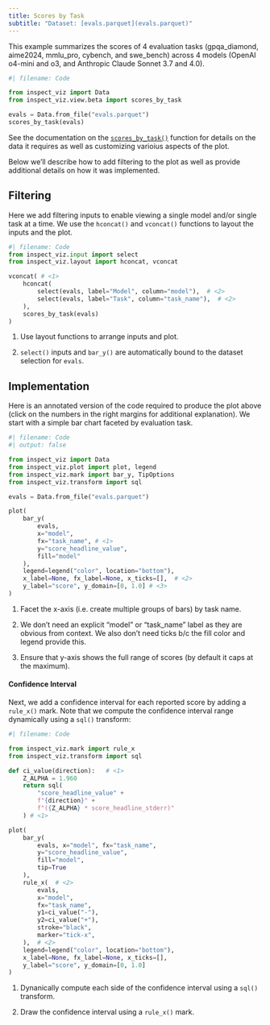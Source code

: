 ```yaml
---
title: Scores by Task
subtitle: "Dataset: [evals.parquet](evals.parquet)"
---
```


This example summarizes the scores of 4 evaluation tasks (gpqa_diamond, aime2024, mmlu_pro, cybench, and swe_bench) across 4 models (OpenAI o4-mini and o3, and Anthropic Claude Sonnet 3.7 and 4.0).

```python
#| filename: Code

from inspect_viz import Data
from inspect_viz.view.beta import scores_by_task

evals = Data.from_file("evals.parquet")
scores_by_task(evals)
```

See the documentation on the [`scores_by_task()`](../../../reference/inspect_viz.view.qmd#scores_by_task) function for details on the data it requires as well as customizing varioius aspects of the plot. 

Below we'll describe how to add filtering to the plot as well as provide additional details on how it was implemented.


## Filtering

Here we add filtering inputs to enable viewing a single model and/or single task at a time. We use the `hconcat()` and `vconcat()` functions to layout the inputs and the plot.

```python
#| filename: Code
from inspect_viz.input import select
from inspect_viz.layout import hconcat, vconcat

vconcat( # <1>
    hconcat(
        select(evals, label="Model", column="model"),  # <2>
        select(evals, label="Task", column="task_name"),  # <2>
    ),
    scores_by_task(evals)
)
```

1. Use layout functions to arrange inputs and plot.

2. `select()` inputs and `bar_y()` are automatically bound to the dataset selection for `evals`. 




## Implementation

Here is an annotated version of the code required to produce the plot above (click on the numbers in the right margins for additional explanation). We start with a simple bar chart faceted by evaluation task.

```python
#| filename: Code
#| output: false

from inspect_viz import Data
from inspect_viz.plot import plot, legend
from inspect_viz.mark import bar_y, TipOptions
from inspect_viz.transform import sql

evals = Data.from_file("evals.parquet")

plot(
    bar_y( 
        evals, 
        x="model", 
        fx="task_name", # <1>
        y="score_headline_value",
        fill="model"
    ),
    legend=legend("color", location="bottom"),
    x_label=None, fx_label=None, x_ticks=[],  # <2> 
    y_label="score", y_domain=[0, 1.0] # <3>
)
```

1. Facet the x-axis (i.e. create multiple groups of bars) by task name.

2. We don't need an explicit "model" or "task_name" label as they are obvious from context. We also don't need ticks b/c the fill color and legend provide this.

3. Ensure that y-axis shows the full range of scores (by default it caps at the maximum).

#### Confidence Interval

Next, we add a confidence interval for each reported score by adding a `rule_x()` mark. Note that we compute the confidence interval range dynamically using a `sql()` transform:

```python
#| filename: Code

from inspect_viz.mark import rule_x
from inspect_viz.transform import sql

def ci_value(direction):   # <1>
    Z_ALPHA = 1.960
    return sql(
        "score_headline_value" +
        f"{direction}" +
        f"({Z_ALPHA} * score_headline_stderr)"
    ) # <1>

plot(
    bar_y( 
        evals, x="model", fx="task_name", 
        y="score_headline_value",
        fill="model",
        tip=True
    ),
    rule_x(  # <2>
        evals,
        x="model",
        fx="task_name",
        y1=ci_value("-"),
        y2=ci_value("+"),
        stroke="black",
        marker="tick-x",
    ),  # <2>
    legend=legend("color", location="bottom"),
    x_label=None, fx_label=None, x_ticks=[],
    y_label="score", y_domain=[0, 1.0]
)
```

1. Dynanically compute each side of the confidence interval using a `sql()` transform.

2. Draw the confidence interval using a `rule_x()` mark.
